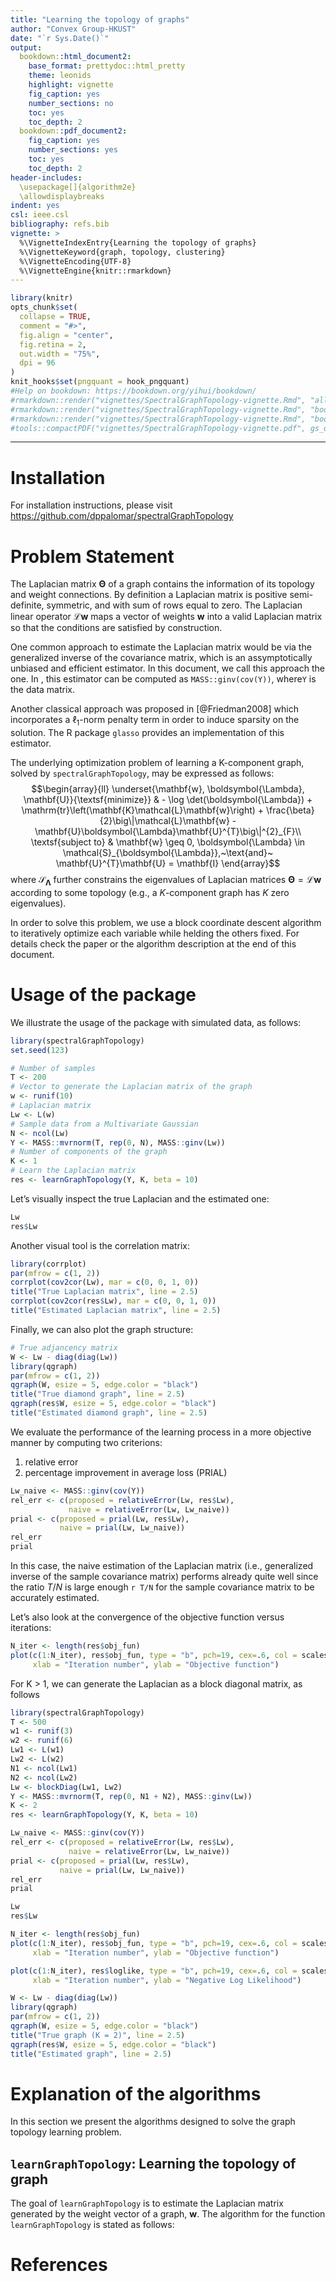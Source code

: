 ```yaml
---
title: "Learning the topology of graphs"
author: "Convex Group-HKUST"
date: "`r Sys.Date()`"
output:
  bookdown::html_document2:
    base_format: prettydoc::html_pretty
    theme: leonids
    highlight: vignette
    fig_caption: yes
    number_sections: no
    toc: yes
    toc_depth: 2
  bookdown::pdf_document2:
    fig_caption: yes
    number_sections: yes
    toc: yes
    toc_depth: 2
header-includes:
  \usepackage[]{algorithm2e}
  \allowdisplaybreaks
indent: yes
csl: ieee.csl
bibliography: refs.bib
vignette: >
  %\VignetteIndexEntry{Learning the topology of graphs}
  %\VignetteKeyword{graph, topology, clustering}
  %\VignetteEncoding{UTF-8}
  %\VignetteEngine{knitr::rmarkdown}
---
```


```r
library(knitr)
opts_chunk$set(
  collapse = TRUE,
  comment = "#>",
  fig.align = "center",
  fig.retina = 2,
  out.width = "75%",
  dpi = 96
)
knit_hooks$set(pngquant = hook_pngquant)
#Help on bookdown: https://bookdown.org/yihui/bookdown/
#rmarkdown::render("vignettes/SpectralGraphTopology-vignette.Rmd", "all")
#rmarkdown::render("vignettes/SpectralGraphTopology-vignette.Rmd", "bookdown::html_document2")
#rmarkdown::render("vignettes/SpectralGraphTopology-vignette.Rmd", "bookdown::pdf_document2")
#tools::compactPDF("vignettes/SpectralGraphTopology-vignette.pdf", gs_quality = "ebook")
```

-----------

# Installation

For installation instructions, please visit
[https://github.com/dppalomar/spectralGraphTopology](https://github.com/dppalomar/spectralGraphTopology)

# Problem Statement
The Laplacian matrix $\boldsymbol{\Theta}$ of a graph contains the information
of its topology and weight connections. By definition a Laplacian matrix is
positive semi-definite, symmetric, and with sum of rows equal to zero. The
Laplacian linear operator $\mathcal{L}\mathbf{w}$ maps a vector of weights
$\mathbf{w}$ into a valid Laplacian matrix so that the conditions are satisfied
by construction.

One common approach to estimate the Laplacian matrix would be via the generalized
inverse of the covariance matrix, which is an assymptotically unbiased and efficient
estimator. In this document, we call this approach the \textit{naive} one.
In \textsf{R}, this estimator can be computed as ``MASS::ginv(cov(Y))``,
where``Y`` is the data matrix.

Another classical approach was proposed in [@Friedman2008] which incorporates a
$\ell_1$-norm penalty term in order to induce sparsity on the solution. The R package
``glasso`` provides an implementation of this estimator.

The underlying optimization problem of learning a K-component graph, solved by
``spectralGraphTopology``, may be expressed as follows:
$$\begin{array}{ll}
\underset{\mathbf{w}, \boldsymbol{\Lambda}, \mathbf{U}}{\textsf{minimize}} & - \log \det(\boldsymbol{\Lambda})
+ \mathrm{tr}\left(\mathbf{K}\mathcal{L}\mathbf{w}\right)
+ \frac{\beta}{2}\big\|\mathcal{L}\mathbf{w} - \mathbf{U}\boldsymbol{\Lambda}\mathbf{U}^{T}\big\|^{2}_{F}\\
\textsf{subject to} & \mathbf{w} \geq 0, \boldsymbol{\Lambda} \in \mathcal{S}_{\boldsymbol{\Lambda}},~\text{and}~
\mathbf{U}^{T}\mathbf{U} = \mathbf{I}
\end{array}$$
where $\mathcal{S}_{\boldsymbol{\Lambda}}$ further constrains the eigenvalues of Laplacian matrices
$\boldsymbol{\Theta}=\mathcal{L}\mathbf{w}$ according to some topology (e.g., a $K$-component graph has $K$ zero eigenvalues).

In order to solve this problem, we use a block coordinate descent algorithm to
iteratively optimize each variable while helding the others fixed. For
details check the paper or the algorithm description at the end of this document.

# Usage of the package
We illustrate the usage of the package with simulated data, as follows:
```r
library(spectralGraphTopology)
set.seed(123)

# Number of samples
T <- 200
# Vector to generate the Laplacian matrix of the graph
w <- runif(10)
# Laplacian matrix
Lw <- L(w)
# Sample data from a Multivariate Gaussian
N <- ncol(Lw)
Y <- MASS::mvrnorm(T, rep(0, N), MASS::ginv(Lw))
# Number of components of the graph
K <- 1
# Learn the Laplacian matrix
res <- learnGraphTopology(Y, K, beta = 10)
```

Let's visually inspect the true Laplacian and the estimated one:
```r
Lw
res$Lw
```

Another visual tool is the correlation matrix:

```r
library(corrplot)
par(mfrow = c(1, 2))
corrplot(cov2cor(Lw), mar = c(0, 0, 1, 0))
title("True Laplacian matrix", line = 2.5)
corrplot(cov2cor(res$Lw), mar = c(0, 0, 1, 0))
title("Estimated Laplacian matrix", line = 2.5)
```

Finally, we can also plot the graph structure:
```r
# True adjancency matrix
W <- Lw - diag(diag(Lw))
library(qgraph)
par(mfrow = c(1, 2))
qgraph(W, esize = 5, edge.color = "black")
title("True diamond graph", line = 2.5)
qgraph(res$W, esize = 5, edge.color = "black")
title("Estimated diamond graph", line = 2.5)
```

We evaluate the performance of the learning process in a more objective
manner by computing two criterions:

1. relative error
2. percentage improvement in average loss (PRIAL)


```r
Lw_naive <- MASS::ginv(cov(Y))
rel_err <- c(proposed = relativeError(Lw, res$Lw),
             naive = relativeError(Lw, Lw_naive))
prial <- c(proposed = prial(Lw, res$Lw),
           naive = prial(Lw, Lw_naive))
rel_err
prial
```

In this case, the naive estimation of the Laplacian matrix (i.e., generalized inverse of the sample covariance matrix) performs already quite well since the ratio $T/N$ is large enough `r T/N` for the sample covariance matrix to be accurately estimated.

Let's also look at the convergence of the objective function versus iterations:
```r
N_iter <- length(res$obj_fun)
plot(c(1:N_iter), res$obj_fun, type = "b", pch=19, cex=.6, col = scales::alpha("black", .5),
     xlab = "Iteration number", ylab = "Objective function")

```

For K > 1, we can generate the Laplacian as a block diagonal matrix, as follows
```r
library(spectralGraphTopology)
T <- 500
w1 <- runif(3)
w2 <- runif(6)
Lw1 <- L(w1)
Lw2 <- L(w2)
N1 <- ncol(Lw1)
N2 <- ncol(Lw2)
Lw <- blockDiag(Lw1, Lw2)
Y <- MASS::mvrnorm(T, rep(0, N1 + N2), MASS::ginv(Lw))
K <- 2
res <- learnGraphTopology(Y, K, beta = 10)
```
```r
Lw_naive <- MASS::ginv(cov(Y))
rel_err <- c(proposed = relativeError(Lw, res$Lw),
             naive = relativeError(Lw, Lw_naive))
prial <- c(proposed = prial(Lw, res$Lw),
           naive = prial(Lw, Lw_naive))
rel_err
prial
```

```r
Lw
res$Lw
```

```r
N_iter <- length(res$obj_fun)
plot(c(1:N_iter), res$obj_fun, type = "b", pch=19, cex=.6, col = scales::alpha("black", .5),
     xlab = "Iteration number", ylab = "Objective function")
```
```r
plot(c(1:N_iter), res$loglike, type = "b", pch=19, cex=.6, col = scales::alpha("black", .5),
     xlab = "Iteration number", ylab = "Negative Log Likelihood")
```

```r
W <- Lw - diag(diag(Lw))
library(qgraph)
par(mfrow = c(1, 2))
qgraph(W, esize = 5, edge.color = "black")
title("True graph (K = 2)", line = 2.5)
qgraph(res$W, esize = 5, edge.color = "black")
title("Estimated graph", line = 2.5)
```

# Explanation of the algorithms

In this section we present the algorithms designed to solve the
graph topology learning problem.

## `learnGraphTopology`: Learning the topology of graph

The goal of `learnGraphTopology` is to estimate the Laplacian matrix generated
by the weight vector of a graph, $\mathbf{w}$. The algorithm for the function `learnGraphTopology`
is stated as follows:

\begin{algorithm}[H]
 \DontPrintSemicolon
 \KwData{$\mathbf{Y}$ (data matrix), $K$ (\#\{components\}), $\beta$ (regularization term),
 $\mathbf{w}^{(0)}$, $\boldsymbol{\lambda}^{(0)}$, $\mathbf{U}^{(0)}$ (initial parameter estimates),
 $\alpha_1$, $\alpha_2$ (lower and upper bound on the eigenvalues of the Laplacian matrix),
 $\rho$ (how much to increase beta per iteration).}
 \KwResult{$\boldsymbol{\Theta}$ (Laplacian matrix)}
 $N \gets \texttt{ncol}(\mathbf{Y})$\;
 \While{objective function do not converged \textbf{or} max \#\{iterations\} not reached}{
   $k \gets 0$\;
   \While{parameters do not converged \textbf{or} max \#\{iterations\} not reached}{
  $\mathbf{w}^{(k+1)} \gets \texttt{w\_update}(\mathbf{w}^{(k)}, \mathbf{U}^{(k)}, \boldsymbol{\lambda}^{(k)}, \beta, N, \mathbf{K})$\;
  $\mathbf{U}^{(k+1)} \gets \texttt{U\_update}(\mathbf{w}^{(k+1)}, N)$\;
  $\boldsymbol{\lambda}^{(k+1)} \gets \texttt{lambda\_update}(\mathbf{w}^{(k+1)},
  \mathbf{U}^{(k+1)}, \alpha_1, \alpha_2, \beta,N, K)$\;
  $k \gets k + 1$\;
  }
  $\beta \gets \beta (\rho + 1)$\;
 }
 \Return $\mathcal{L}(\mathbf{w}^{(k+1)})$\;
\end{algorithm}

\begin{algorithm}[H]
  \DontPrintSemicolon
  \SetKwFunction{Fwupdate}{\texttt{w\_update}}
  \SetKwProg{Fn}{Function}{:}{}
  \Fn{\Fwupdate{$\mathbf{w}, \mathbf{U}, \boldsymbol{\lambda}, \beta, N, \mathbf{K}$}}{
        $\nabla_{\mathbf{w}}f \gets \mathcal{L}^{\star}\left(\mathcal{L}\left(\mathbf{w}\right)
                        - \mathbf{U}  \texttt{diag}(\boldsymbol{\lambda}) {\mathbf{U}^{T}}
                        + \dfrac{\mathbf{K}}{\beta}\right)$\;
        \KwRet $\texttt{max}\left(0, \mathbf{w} - \dfrac{\nabla_{\mathbf{w}}f}{2N}\right)$\;
  }
  \;
\end{algorithm}

\begin{algorithm}[H]
  \DontPrintSemicolon
  \SetKwFunction{FwUupdate}{\texttt{U\_update}}
  \SetKwProg{Fn}{Function}{:}{}
  \Fn{\FwUupdate{$\mathbf{w}, N, K$}}{
        \KwRet \texttt{eigenvectors}$(\mathcal{L}(\mathbf{w}))$[K+1:N] \# \textit{increasing order w.r.t. eigenvalues}\;
  }
  \;
\end{algorithm}

\begin{algorithm}[H]
  \DontPrintSemicolon
  \SetKwFunction{Fwlambdaupdate}{\texttt{lambda\_update}}
  \SetKwProg{Fn}{Function}{:}{}
  \Fn{\Fwlambdaupdate{$\mathbf{w}, \mathbf{U}, \alpha_1, \alpha_2, \beta, N, K$}}{
        $\mathbf{d} \gets \texttt{diag}\left(\mathbf{U}^{T} \mathcal{L}(\mathbf{w})\mathbf{U}\right)$\;
        $\boldsymbol{\lambda} \gets \frac{1}{2}\left(\mathbf{d} +
                \sqrt{\mathbf{d} \odot \mathbf{d} + \frac{4}{\beta}}\right)$
                \# $\odot$ \textit{means element-wise multiplication} \;
        \eIf{$\boldsymbol{\lambda}$ has its elements in nondecreasing order
             \textbf{and} $\min(\boldsymbol{\lambda}) \geq \alpha_1$
             \textbf{and} $\max(\boldsymbol{\lambda}) \leq \alpha_2$} {
            \KwRet $\boldsymbol{\lambda}$\;
        } {
            set to $\alpha_1$ the elements of $\boldsymbol{\lambda}$
            whose values are less than $\alpha_1$ \;
            set to $\alpha_2$ the elements of $\boldsymbol{\lambda}$
            whose values are greater than $\alpha_2$\;
        }
        \eIf{$\boldsymbol{\lambda}$ has its elements in nondecreasing order} {
            \KwRet $\boldsymbol{\lambda}$\;
        } {
            $\mathbf{raise}$ \texttt{Exception}(\textit{"eigenvalues are not in increasing order"})\;
        }
  }
  \;
\end{algorithm}

# References {-}
\setlength{\parindent}{-0.2in}
\setlength{\leftskip}{0.2in}
\setlength{\parskip}{8pt}
\noindent
